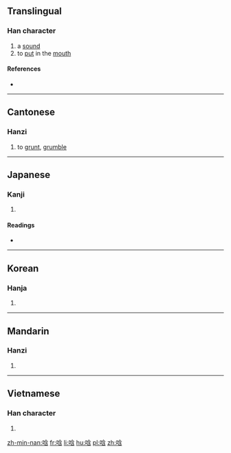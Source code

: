 ==Translingual==

===Han character===
{{Han char|rn=30|rad=口|as=07|sn=10|four=68062|canj=口人戈口 (ROIR), X口人戈口 (XROIR)|ids=⿰口含}}

# a [[sound]]
# to [[put]] in the [[mouth]]

====References====
* {{Han ref|kx=0191.300|dkj=03695|dj=0411.060|hdz=10632.040|uh=5505|ud=21765|bh=D0FD|bd=53501}}

----

==Cantonese==

===Hanzi===
{{yue-hanzi|jyut=[[ham1]], [[ham3]], [[ham4]], [[ngam4]], [[ngam6]], [[ngan4]]|y=ham1, ham3, ham4, ngam4, ngam6, ngan4}}

# to [[grunt]], [[grumble]]

----

==Japanese==

===Kanji===
{{ja-kanji|grade=|rs=口07}}

# {{defn|lang=ja|sort=口07}}

====Readings====
* {{ja-readings|on=[[かん]] (kan), [[こん]] (kon), [[ごん]] (gon)|kun=[[ふくむ]] (fukumu), [[ふくませもの]] (fukumasemono)}}

----

==Korean==

===Hanja===
{{ko-hanja|hangeul=함|rv=ham|mr=ham}}

# {{defn|lang=ko|sort=口07}}

----

==Mandarin==

===Hanzi===
{{cmn-hanzi|pin=[[hān]] ([[han1]]), [[hán]] ([[han2]]), [[hàn]] ([[han4]])|wg=han<sup>1</sup>, han<sup>2</sup>, han<sup>4</sup>}}

# {{defn|lang=cmn|sort=口07}}

----

==Vietnamese==

===Han character===
{{vi-hantu|[[hầm]], [[gầm]], [[hằm]], [[hàm]], [[hợm]], [[ngậm]], [[hăm]], [[hụm]]|rs=口07}}

# {{defn|lang=vi|sort=口07}}

[[zh-min-nan:唅]]
[[fr:唅]]
[[li:唅]]
[[hu:唅]]
[[pl:唅]]
[[zh:唅]]